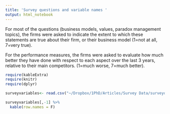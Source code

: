 ```yaml
---
title: 'Survey questions and variable names '
output: html_notebook
---
```


For most of the questions (business models, values, paradox management topics), the firms were asked to indicate the extent to which these statements are true about their firm, or their business model (1=not at all, 7=very true). 
  
For the performance measures, the firms were asked to evaluate how much better they have done with respect to each aspect over the last 3 years, relative to their main competitors. (1=much worse, 7=much better).   
  
```r
require(kableExtra)
require(knitr)
require(dplyr)

surveyvariables<- read.csv("~/Dropbox/1PhD/Articles/Survey Data/surveyquestions.csv") 

surveyvariables[,-1] %>%
  kable(row.names = F)
```


